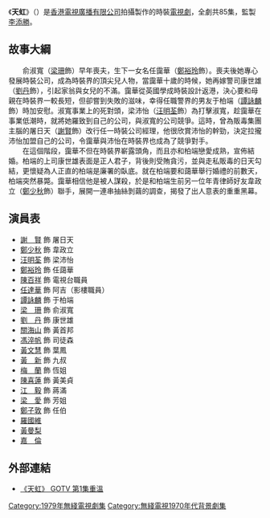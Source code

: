 {{Unreferenced |time=2007-10-18T02:52:49+00:00 }}
{{無綫劇集
| 中文劇名=天虹
| 英文劇名={{lang|en|Over the Rainbow}}
| 圖像=Over the Rainbow Logo.png
| 製作年份=1978年
| 翡翠台首播日期=1979年1月29日-5月25日
| 翡翠台首播時間= 逢星期一至五 19:05-20:00 (連廣告)
| 監製=[[李添勝|李添勝]]
| 編導=[[賴建國|賴建國]]、[[邱家雄|邱家雄]]、[[霍耀良|霍耀良]]、[[黃建勳|黃建勳]]、<br/>[[陳宇超|陳宇超]]、[[李少敦|李少敦]]
| 製作統籌=
| 助理編導=
| 編審=
| 編劇=[[海滴|海　滴]]、[[陳方|陳　方]]{{dn|date=1月 2022}}、[[吳昊_(香港)|吳　昊]]
| 集數=85
| 劇種=時裝
| 外景={{HKG-NOC}}
| 製作公司=[[香港|香港]][[電視廣播有限公司|電視廣播有限公司]]
| 主演=[[謝賢|謝　賢]]、[[鄭少秋|鄭少秋]]、[[汪明荃|汪明荃]]、[[鄭裕玲|鄭裕玲]]、<br/>[[譚詠麟|譚詠麟]]、[[劉丹|劉　丹]]
| 主題曲=天虹
| 作曲=[[顧嘉煇|顧嘉煇]]
| 填詞=[[黃霑|黃　霑]]
| 主唱=[[汪明荃|汪明荃]]
}}
《'''天虹'''》（{{lang-en|'''Over the Rainbow'''}}）是[[香港|香港]][[電視廣播有限公司|電視廣播有限公司]]拍攝製作的時裝[[電視劇|電視劇]]，全劇共85集，監製[[李添勝|李添勝]]。

==故事大綱==
　　俞淑寬（[[梁珊|梁珊]]飾）早年喪夫，生下一女名任靄華（[[鄭裕玲|鄭裕玲]]飾）。喪夫後她專心發展時裝公司，成為時裝界的頂尖兒人物，當靄華十歲的時候，她再嫁警司康世雄（[[劉丹|劉丹]]飾），引起家翁與女兒的不滿。靄華從英國學成時裝設計返港，決心要和母親在時裝界一較長短，但卻嘗到失敗的滋味，幸得任職警界的男友于柏端（[[譚詠麟|譚詠麟]]飾）時加安慰。淑寬事業上的死對頭，梁沛怡（[[汪明荃|汪明荃]]飾）為打擊淑寬，趁靄華在事業低潮時，就將她羅致到自己的公司，與淑寬的公司競爭。這時，曾為販毒集團主腦的屠日天（[[謝賢|謝賢]]飾）改行任一時裝公司經理，他很欣賞沛怡的幹勁，決定拉攏沛怡加盟自己的公司，令靄華與沛怡在時裝界也成為了競爭對手。<br/>
　　在這個階段，靄華不但在時裝界嶄露頭角，而且亦和柏端戀愛成熟，宣佈結婚。柏端的上司康世雄表面是正人君子，背後則受賄貪污，並與走私販毒的日天勾結，更懷疑為人正直的柏端是廉署的臥底。就在柏端要和藹華舉行婚禮的前數天，柏端突然暴斃。靄華相信他是被人謀殺，於是和柏端生前另一位年青律師好友韋政立（[[鄭少秋|鄭少秋]]飾）聯手，展開一連串抽絲剝繭的調查，揭發了出人意表的重重黑幕。

==演員表==
* [[謝賢|謝　賢]] 飾 屠日天
* [[鄭少秋|鄭少秋]] 飾 韋政立
* [[汪明荃|汪明荃]] 飾 梁沛怡
* [[鄭裕玲|鄭裕玲]] 飾 任藹華
* [[陳百祥|陳百祥]] 飾 電視台職員
* [[任達華|任達華]] 飾 阿吉（影樓職員）
* [[譚詠麟|譚詠麟]] 飾 于柏端
* [[梁珊|梁　珊]] 飾 俞淑寬
* [[劉丹_(香港)|劉　丹]] 飾 康世雄
* [[關海山|關海山]] 飾 黃首邦
* [[馮淬帆|馮淬帆]] 飾 司徒森
* [[黃文慧|黃文慧]] 飾 葉鳳
* [[黃新_(演員)|黃　新]] 飾 九叔
* [[梅蘭|梅　蘭]] 飾 恆姐
* [[陳喜蓮|陳喜蓮]] 飾 黃美貞
* [[江毅|江　毅]] 飾 蔣滿
* [[梁愛|梁　愛]] 飾 芳姐
* [[鄭子敦|鄭子敦]] 飾 任伯
* [[羅國維|羅國維]]
* [[黃曼梨|黃曼梨]]
* [[梁嘉倫|嘉　倫]]

== 外部連結 ==
*[https://web.archive.org/web/20140222163742/http://gotv.tvb.com/programme/103285/154686/ 《天虹》 GOTV 第1集重溫]

{{電視節目的變遷
|電視台={{HKG-1959}} [[無綫電視|無綫電視]][[翡翠台|翡翠台]]
|播放檔次=翡翠劇場<br>星期一至五 19:05-20:00
|節目名稱=天虹<br>（1979年1月29日 - 1979年5月25日）
|上一節目=[[奮鬥_(無綫電視劇)|奮鬥]]<br>（1978年10月2日 - 1979年1月26日）
|下一節目=[[抉擇_(電視劇)|抉擇]]<br>（1979年5月28日 - 1979年9月28日）
}}

[[Category:1979年無綫電視劇集|Category:1979年無綫電視劇集]]
[[Category:無綫電視1970年代背景劇集|Category:無綫電視1970年代背景劇集]]